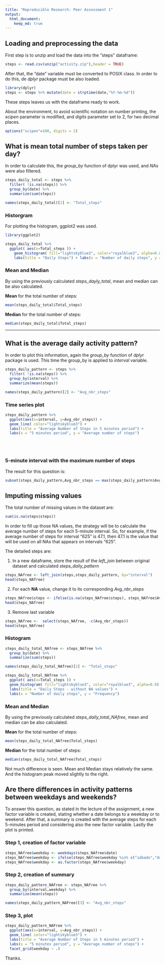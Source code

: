 ```yaml
---
title: "Reproducible Research: Peer Assessment 1"
output: 
  html_document:
    keep_md: true
---
```




## Loading and preprocessing the data

First step is to unzip and load the data into the "steps" dataframe:

```r
steps <- read.csv(unzip("activity.zip"),header = TRUE)

```

After that, the "date" variable must be converted to POSIX class. In order to do this, de *dplyr* package must be also loaded.
```r
library(dplyr)
steps <- steps %>% mutate(date = strptime(date,"%Y-%m-%d"))

```

These steps leaves us with the dataframe ready to work.

About the environment, to avoid scientific notation on number printing, the *scipen* parameter is modified, and *digits* parameter set to 2, for two decimal places.
```r
options("scipen"=100, digits = 2)
```


## What is mean total number of steps taken per day?
In order to calculate this, the *group_by* function of dplyr was used, and *NAs* were also filtered.  

```r
steps_daily_total <- steps %>% 
  filter( !is.na(steps)) %>% 
  group_by(date) %>% 
  summarize(sum(steps))

names(steps_daily_total)[2] <- "Total_steps"
```

### Historgram  

For plotting the histogram, ggplot2 was used.  

```r
library(ggplot2)

steps_daily_total %>%
  ggplot( aes(x=Total_steps )) +
    geom_histogram( fill="lightskyblue3", color="royalblue3", alpha=0.8) + 
    labs(title = "Daily Steps") + labs(x = "Number of daily steps", y = "Frequency")

```

### Mean and Median  
By using the previously calculated *steps_dayly_total*, mean and median can be also calculated.

**Mean** for the total number of steps:  
```r
mean(steps_daily_total$Total_steps)
```

**Median** for the total number of steps:  
```r
median(steps_daily_total$Total_steps)
```


*** 


## What is the average daily activity pattern?
In order to plot this information, again the *group_by* function of *dplyr* package is used. This time the group_by is applied to *interval* variable.  
```r
steps_daily_pattern <- steps %>% 
  filter( !is.na(steps)) %>% 
  group_by(interval) %>%
  summarize(mean(steps))

names(steps_daily_pattern)[2] <- "Avg_nbr_steps"
```

### Time series plot  
```r
steps_daily_pattern %>%
  ggplot(aes(x=interval, y=Avg_nbr_steps)) +
  geom_line( color="lightskyblue3") + 
  labs(title = "Average Number of Steps in 5 minutes period") + 
  labs(x = "5 minutes period", y = "Average number of steps")
```
<br>
<br>

### 5-minute interval with the maximum number of steps  

The result for this question is:  
```r
subset(steps_daily_pattern,Avg_nbr_steps == max(steps_daily_pattern$Avg_nbr_steps))$interval
```



## Imputing missing values

The total number of missing values in the dataset are:  
```r
sum(is.na(steps$steps))
```

In order to fill up those NA values, the strategy will be to calculate the average number of steps for each 5-minute interval. So, for example, if the average number of steps for interval "625" is 47.1, then 47.1 is the value that will be used on all NAs that appears on intervals "625".  

The detailed steps are:  

1. In a new dataframe, store the result of the *left_join* between original dataset and calculated *steps_daily_pattern*
```r
steps_NAfree <- left_join(steps,steps_daily_pattern, by="interval")
head(steps_NAfree)
```

2. For each **NA** value, change it to its corresponding *Avg_nbr_steps*
```r
steps_NAfree$steps <- ifelse(is.na(steps_NAfree$steps), steps_NAfree$Avg_nbr_steps, steps_NAfree$steps)
head(steps_NAfree)
```

3. Remove last variable
```r
steps_NAfree <-  select(steps_NAfree, -c(Avg_nbr_steps))
head(steps_NAfree)
```

### Histogram  

```r
steps_daily_total_NAfree <- steps_NAfree %>% 
  group_by(date) %>%
  summarize(sum(steps))

names(steps_daily_total_NAfree)[2] <- "Total_steps"

steps_daily_total_NAfree %>%
  ggplot( aes(x=Total_steps )) +
  geom_histogram( fill="lightskyblue3", color="royalblue3", alpha=0.8) + 
  labs(title = "Daily Steps - without NA values") + 
  labs(x = "Number of daily steps", y = "Frequency")
```

### Mean and Median  
By using the previously calculated *steps_daily_total_NAfree*, mean and median can be also calculated.

**Mean** for the total number of steps:  
```r
mean(steps_daily_total_NAfree$Total_steps)
```

**Median** for the total number of steps:  
```r
median(steps_daily_total_NAfree$Total_steps)
```

Not much difference is seen. Mean and Median stays relatively the same. And the histogram peak moved slightly to the right.

## Are there differences in activity patterns between weekdays and weekends?

To answer this question, as stated in the lecture of the assignment, a new factor variable is created, stating whether a date belongs to a weekday or to weekend. After that, a summary is created with the average steps for each 5-minutes period and considering also the new factor variable. Lastly the plot is printed.

### Step 1, creation of factor variable  

```r
steps_NAfree$weekday <- weekdays(steps_NAfree$date)
steps_NAfree$weekday <- ifelse(steps_NAfree$weekday %in% c("sábado","domingo"),"weekend","weekday")
steps_NAfree$weekday <- as.factor(steps_NAfree$weekday)
```

### Step 2, creation of summary

```r
steps_daily_pattern_NAFree <- steps_NAfree %>% 
  group_by(interval,weekday) %>%
  summarize(mean(steps))

names(steps_daily_pattern_NAFree)[3] <- "Avg_nbr_steps"

```

### Step 3, plot

```r
steps_daily_pattern_NAFree %>%
  ggplot(aes(x=interval, y=Avg_nbr_steps)) +
  geom_line( color="lightskyblue3") + 
  labs(title = "Average Number of Steps in 5 minutes period") + 
  labs(x = "5 minutes period", y = "Average number of steps") + 
  facet_grid(weekday ~ .)
```

Thanks.

